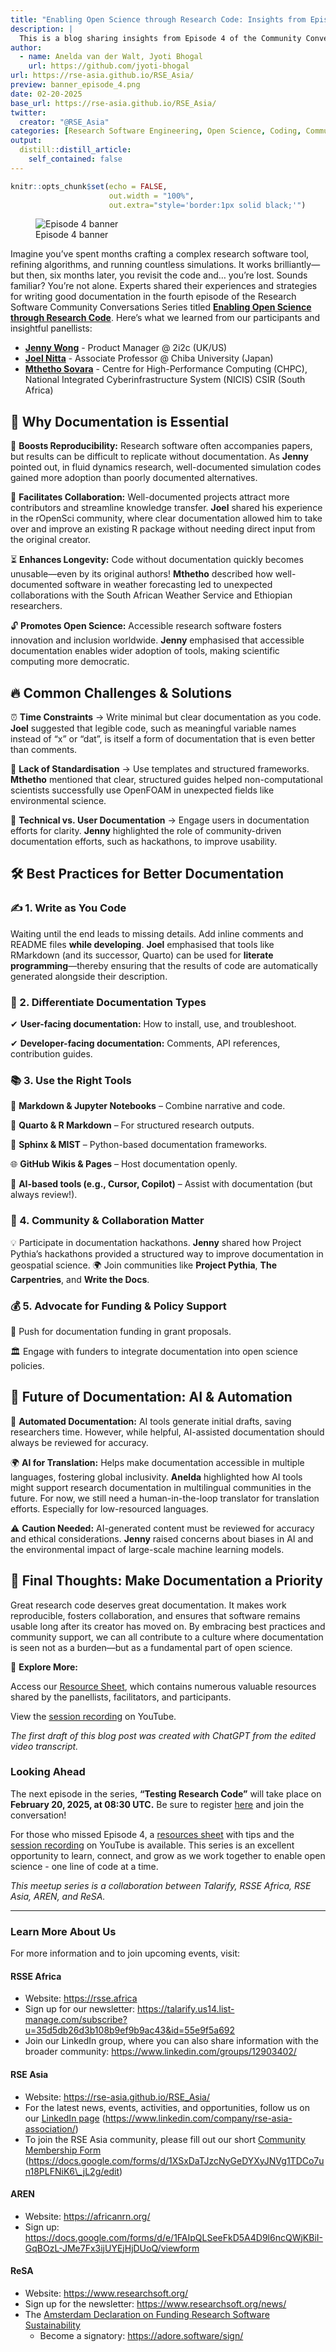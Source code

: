 ```yaml
---
title: "Enabling Open Science through Research Code: Insights from Episode 4 - Documentation for Research Code"
description: |
  This is a blog sharing insights from Episode 4 of the Community Conversation series 'Enabling Open Science Through Research Code'.
author:
  - name: Anelda van der Walt, Jyoti Bhogal
    url: https://github.com/jyoti-bhogal
url: https://rse-asia.github.io/RSE_Asia/
preview: banner_episode_4.png
date: 02-20-2025
base_url: https://rse-asia.github.io/RSE_Asia/
twitter:
  creator: "@RSE_Asia"
categories: [Research Software Engineering, Open Science, Coding, Community Building, Experience Blog]
output:
  distill::distill_article:
    self_contained: false
---
```


```r
knitr::opts_chunk$set(echo = FALSE,
                      out.width = "100%",
                      out.extra="style='border:1px solid black;'")
```

![Episode 4 banner](banner_episode_4.png)

Imagine you’ve spent months crafting a complex research software tool, refining algorithms, and running countless simulations. It works brilliantly—but then, six months later, you revisit the code and… you’re lost. Sounds familiar? You’re not alone. Experts shared their experiences and strategies for writing good documentation in the fourth episode of the Research Software Community Conversations Series titled [**Enabling Open Science through Research Code**](https://rsse.africa/community_meetups). Here’s what we learned from our participants and insightful panellists:

* [**Jenny Wong**](https://www.linkedin.com/in/thisisjennywong/) \- Product Manager @ 2i2c (UK/US)  
* [**Joel Nitta**](https://www.joelnitta.com/) \- Associate Professor @ Chiba University (Japan)  
* [**Mthetho Sovara**](https://www.linkedin.com/in/mthetho-sovara-3a939272/) \- Centre for High-Performance Computing (CHPC), National Integrated Cyberinfrastructure System (NICIS) CSIR (South Africa)

## **📌 Why Documentation is Essential**

🚀 **Boosts Reproducibility:** Research software often accompanies papers, but results can be difficult to replicate without documentation. As **Jenny** pointed out, in fluid dynamics research, well-documented simulation codes gained more adoption than poorly documented alternatives.

🤝 **Facilitates Collaboration:** Well-documented projects attract more contributors and streamline knowledge transfer. **Joel** shared his experience in the rOpenSci community, where clear documentation allowed him to take over and improve an existing R package without needing direct input from the original creator.

⏳ **Enhances Longevity:** Code without documentation quickly becomes unusable—even by its original authors\! **Mthetho** described how well-documented software in weather forecasting led to unexpected collaborations with the South African Weather Service and Ethiopian researchers.

🔓 **Promotes Open Science:** Accessible research software fosters innovation and inclusion worldwide. **Jenny** emphasised that accessible documentation enables wider adoption of tools, making scientific computing more democratic.

## **🔥 Common Challenges & Solutions**

⏰ **Time Constraints** → Write minimal but clear documentation as you code. **Joel** suggested that legible code, such as meaningful variable names instead of “x” or “dat”, is itself a form of documentation that is even better than comments.

🧩 **Lack of Standardisation** → Use templates and structured frameworks. **Mthetho** mentioned that clear, structured guides helped non-computational scientists successfully use OpenFOAM in unexpected fields like environmental science.

🎯 **Technical vs. User Documentation** → Engage users in documentation efforts for clarity. **Jenny** highlighted the role of community-driven documentation efforts, such as hackathons, to improve usability.

## **🛠 Best Practices for Better Documentation**

### **✍️ 1\. Write as You Code**

Waiting until the end leads to missing details. Add inline comments and README files **while developing**. **Joel** emphasised that tools like RMarkdown (and its successor, Quarto) can be used for **literate programming**—thereby ensuring that the results of code are automatically generated alongside their description.  

### **🔄 2\. Differentiate Documentation Types**

✔ **User-facing documentation:** How to install, use, and troubleshoot.

✔ **Developer-facing documentation:** Comments, API references, contribution guides.

### **📚 3\. Use the Right Tools**

📄 **Markdown & Jupyter Notebooks** – Combine narrative and code. 

📝 **Quarto & R Markdown** – For structured research outputs. 

📘 **Sphinx & MIST** – Python-based documentation frameworks. 

🌐 **GitHub Wikis & Pages** – Host documentation openly. 

🤖 **AI-based tools (e.g., Cursor, Copilot)** – Assist with documentation (but always review\!).

### **🤝 4\. Community & Collaboration Matter**

💡 Participate in documentation hackathons. **Jenny** shared how Project Pythia’s hackathons provided a structured way to improve documentation in geospatial science. 🌍 Join communities like **Project Pythia**, **The Carpentries**, and **Write the Docs**.

### **💰 5\. Advocate for Funding & Policy Support**

📢 Push for documentation funding in grant proposals.

🏛 Engage with funders to integrate documentation into open science policies. 

## **🚀 Future of Documentation: AI & Automation**

🤖 **Automated Documentation:** AI tools generate initial drafts, saving researchers time. However, while helpful, AI-assisted documentation should always be reviewed for accuracy.

🌍 **AI for Translation:** Helps make documentation accessible in multiple languages, fostering global inclusivity. **Anelda** highlighted how AI tools might support research documentation in multilingual communities in the future. For now, we still need a human-in-the-loop translator for translation efforts. Especially for low-resourced languages.

⚠️ **Caution Needed:** AI-generated content must be reviewed for accuracy and ethical considerations. **Jenny** raised concerns about biases in AI and the environmental impact of large-scale machine learning models.

## **🎯 Final Thoughts: Make Documentation a Priority**

Great research code deserves great documentation. It makes work reproducible, fosters collaboration, and ensures that software remains usable long after its creator has moved on. By embracing best practices and community support, we can all contribute to a culture where documentation is seen not as a burden—but as a fundamental part of open science.

📢 **Explore More:**

Access our [Resource Sheet](%20https://doi.org/10.5281/zenodo.14833913), which contains numerous valuable resources shared by the panellists, facilitators, and participants. 

View the [session recording](https://youtu.be/6GJZ8mO4t9Q) on YouTube.

*The first draft of this blog post was created with ChatGPT from the edited video transcript.*

### **Looking Ahead**

The next episode in the series, **"Testing Research Code"** will take place on **February 20, 2025, at 08:30 UTC.** Be sure to register [here](https://us06web.zoom.us/meeting/register/tZArd-GvqzkiGt13BRkCV_4mAIa0uRWeGgeE#/registration) and join the conversation\!

For those who missed Episode 4, a [resources sheet](%20https://doi.org/10.5281/zenodo.14833913) with tips and the [session recording](https://youtu.be/6GJZ8mO4t9Q) on YouTube is available. This series is an excellent opportunity to learn, connect, and grow as we work together to enable open science \- one line of code at a time.

*This meetup series is a collaboration between Talarify, RSSE Africa, RSE Asia, AREN, and ReSA.* 

------------------------------------------------------------------------

### **Learn More About Us**

For more information and to join upcoming events, visit:

#### RSSE Africa

-   Website: <https://rsse.africa>\
-   Sign up for our newsletter: <https://talarify.us14.list-manage.com/subscribe?u=35d5db26d3b108b9ef9b9ac43&id=55e9f5a692>\
-   Join our LinkedIn group, where you can also share information with the broader community: <https://www.linkedin.com/groups/12903402/>

#### RSE Asia

-   Website: <https://rse-asia.github.io/RSE_Asia/>\
-   For the latest news, events, activities, and opportunities, follow us on our [LinkedIn page](https://www.linkedin.com/company/rse-asia-association/) (<https://www.linkedin.com/company/rse-asia-association/>)\
-   To join the RSE Asia community, please fill out our short [Community Membership Form](https://docs.google.com/forms/d/1XSxDaTJzcNyGeDYXyJNVg1TDCo7un18PLFNiK6_jL2g/edit) ([https://docs.google.com/forms/d/1XSxDaTJzcNyGeDYXyJNVg1TDCo7un18PLFNiK6\\\_jL2g/edit](https://docs.google.com/forms/d/1XSxDaTJzcNyGeDYXyJNVg1TDCo7un18PLFNiK6_jL2g/edit){.uri})

#### AREN

-   Website: <https://africanrn.org/>\
-   Sign up: <https://docs.google.com/forms/d/e/1FAIpQLSeeFkD5A4D9l6ncQWjKBiI-GqBOzL-JMe7Fx3ijUYEjHjDUoQ/viewform>

#### ReSA

-   Website: <https://www.researchsoft.org/>\
-   Sign up for the newsletter: <https://www.researchsoft.org/news/>\
-   The [Amsterdam Declaration on Funding Research Software Sustainability](https://ogyaqy.clicks.mlsend.com/ty/c/eyJ2Ijoie1wiYVwiOjc3ODEyOSxcImxcIjoxMzM1MDk5NDcxNDA4Njc3OTMsXCJyXCI6MTMzNTA5OTQ4NTg4OTUwNzkzfSIsInMiOiJiMTU2Y2FhYzI3YjQyZjI1In0)
    -   Become a signatory: <https://adore.software/sign/>
